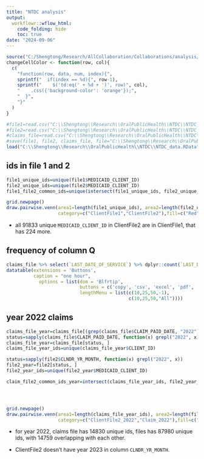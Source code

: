 ```yaml
---
title: "NTDC analysis"
output:
  workflowr::wflow_html:
    code_folding: hide
    toc: true
date: "2024-09-06"
---
```


```r
source("C:/Shengtong/Research/AllCollaboration/Collaborations/analysis/Rfunctions.R")
changeCellColor <- function(row, col){
  c(
    "function(row, data, num, index){",
    sprintf("  if(index == %d){", row-1),
    sprintf("    $('td:eq(' + %d + ')', row)", col),
    "    .css({'background-color': 'orange'});",
    "  }",
    "}"  
  )
}
```



```r
#file1=read.csv("C:\\Shengtong\\Research\\OralPublicHealth\\NTDC\\NTDC_ClientFile1.csv")
#file2=read.csv("C:\\Shengtong\\Research\\OralPublicHealth\\NTDC\\NTDC_ClientFile2.csv")
#claims_file=read.csv("C:\\Shengtong\\Research\\OralPublicHealth\\NTDC\\NTDC_DENTAL_CLAIMS_FILE.csv")
#save(file1, file2, claims_file, file="C:\\Shengtong\\Research\\OralPublicHealth\\NTDC\\NTDC_data.RData")
load("C:\\Shengtong\\Research\\OralPublicHealth\\NTDC\\NTDC_data.RData")
```

## ids in file 1 and 2 


```r
file1_unique_ids=unique(file1$MEDICAID_CLIENT_ID)
file2_unique_ids=unique(file2$MEDICAID_CLIENT_ID)
file1_file2_common_ids=unique(intersect(file1_unique_ids, file2_unique_ids))

grid.newpage() 
draw.pairwise.venn(area1=length(file1_unique_ids), area2=length(file2_unique_ids),cross.area=length(file1_file2_common_ids), 
                   category=c("ClientFile1","ClientFile2"),fill=c("Red","Yellow"))
```
* all 91833 unique `MEDICAID_CLIENT_ID` in ClientFile2 are in ClientFile1, that has 224 more.  


## frequency of column Q 

```r
claims_file %>% select(`LAST_DATE_OF_SERVICE`) %>% dplyr::count(`LAST_DATE_OF_SERVICE`) %>% arrange(desc(`n`))%>%
datatable(extensions = 'Buttons',
          caption = "one hour", 
            options = list(dom = 'Blfrtip',
                           buttons = c('copy', 'csv', 'excel', 'pdf', 'print'),
                           lengthMenu = list(c(10,25,50,-1),
                                             c(10,25,50,"All"))))
```

## year 2022 claims 

```r
claims_file_year=claims_file[(grep(claims_file$CLAIM_PAID_DATE, "2022")),]
status=sapply(claims_file$CLAIM_PAID_DATE, function(x) grepl("2022", x))
claims_file_year=claims_file[status, ]
claims_file_year_ids=unique(claims_file_year$CLIENT_ID)

status=sapply(file2$CLNDR_YR_MONTH, function(x) grepl("2022", x))
file2_year=file2[status, ]
file2_year_ids=unique(file2_year$MEDICAID_CLIENT_ID)

claim_file2_common_ids_year=intersect(claims_file_year_ids, file2_year_ids)




grid.newpage() 
draw.pairwise.venn(area1=length(claims_file_year_ids), area2=length(file2_year_ids),cross.area=length(claim_file2_common_ids_year), 
                   category=c("ClientFile2_2022","Claim_2022"),fill=c("Red","Yellow"))
```

* for year 2022, claims file has 14830 unique ids,  files has 87980 unique ids, with  14759 overlapping with each other. 

* ClientFile2 doesn't have year 2023 in column `CLNDR_YR_MONTH`. 